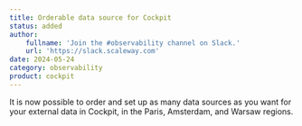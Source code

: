 ```yaml
---
title: Orderable data source for Cockpit
status: added
author:
    fullname: 'Join the #observability channel on Slack.'
    url: 'https://slack.scaleway.com'
date: 2024-05-24
category: observability
product: cockpit
---
```


It is now possible to order and set up as many data sources as you want for your external data in Cockpit, in the Paris, Amsterdam, and Warsaw regions.


